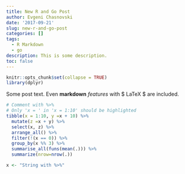 ```yaml
---
title: New R and Go Post
author: Evgeni Chasnovski
date: '2017-09-21'
slug: new-r-and-go-post
categories: []
tags:
  - R Markdown
  - go
description: This is some description.
toc: false
---
```


```r
knitr::opts_chunk$set(collapse = TRUE)
library(dplyr)
```


Some post text. Even __markdown__ _features_ with $ LaTeX $ are included.

```r
# Comment with %>%
# Only 'x = ' in 'x = 1:10' should be highlighted
tibble(x = 1:10, y =x + 10) %>%
  mutate(z =x + y) %>%
  select(x, z) %>%
  arrange_all() %>%
  filter(!(x == 0)) %>%
  group_by(x %% 3) %>%
  summarise_all(funs(mean(.))) %>%
  summarize(nrow=nrow(.))

x <- "String with %>%"
```

